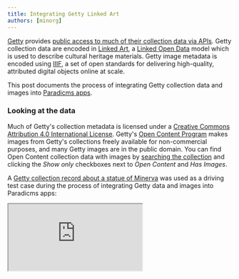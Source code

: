 ```yaml
---
title: Integrating Getty Linked Art
authors: [minorg]
---
```



[Getty](https://www.getty.edu/) provides [public access to much of their collection data via APIs](https://data.getty.edu/). Getty collection data are encoded in [Linked Art](https://linked.art), a [Linked Open Data](https://en.wikipedia.org/wiki/Linked_data) model which is used to describe cultural heritage materials. Getty image metadata is encoded using [IIIF](https://iiif.io/), a set of open standards for delivering high-quality, attributed digital objects online at scale.

This post documents the process of integrating Getty collection data and images into [Paradicms apps](/docs/reference/apps).

<!--truncate-->

### Looking at the data

Much of Getty's collection metadata is licensed under a [Creative Commons Attribution 4.0 International License](http://creativecommons.org/licenses/by/4.0/). Getty's [Open Content Program](https://www.getty.edu/projects/open-content-program/) makes images from Getty's collections freely available for non-commercial purposes, and many Getty images are in the public domain. You can find Open Content collection data with images by [searching the collection](https://www.getty.edu/art/collection/search) and clicking the _Show only_ checkboxes next to _Open Content_ and _Has Images_.

A [Getty collection record about a statue of Minerva](https://www.getty.edu/art/collection/object/103RRE) was used as a driving test case during the process of integrating Getty data and images into Paradicms apps:

<iframe src="https://www.getty.edu/art/collection/object/103RRE" style={{minHeight: "50vh", width: "100vh"}} />

#### JSON-LD

At the bottom of the collection interface page, in the _APIs & other identifiers_ section, there are links to [the record's REST API URL](https://data.getty.edu/museum/collection/object/4d302ecd-f3a5-4e52-9e97-ca3ca8d5c9e6) and [IIIF Presentation API manifest URL](https://media.getty.edu/iiif/manifest/9ab53ead-ad00-460c-ab86-559cfd4d839c).

An HTTP GET request for the record's REST API URL returns [JSON-LD](https://json-ld.org/) that conforms to the Linked Art data model:

<details>
    <summary>Getty entity record in JSON-LD</summary>
    <GettyLinkedArtHumanMadeObjectJsonLd/>
</details>

Another HTTP GET request for the IIIF Presentation API manifest URL returns JSON-LD for the manifest:

<details>
    <summary>Getty IIIF Presentation API manifest in JSON-LD</summary>
    <GettyIiifPresentationApiManifestJsonLd/>
</details>

#### Turtle

Linked Art clients such as [linkedart.js](https://linkedartjs.org/) usually manipulate Linked Art JSON-LD as JSON. JR Ladd's excellent series of blog posts on ["Understanding Linked Art With the Getty Collection API"](https://observablehq.com/@jrladd/linked-art-1) demonstrates how to use the linkedart.js client to navigate Getty collection data as JSON.

Paradicms takes a different approach, converting data to RDF as close to the source as possible and using RDF in user-facing applications -- [end-to-end](/blog/2023-07-12-ld4-2023).

[Expanding](https://www.w3.org/TR/json-ld11-api/#expansion) the Getty entity record JSON-LD from the listing above produces the following semantically equivalent RDF in Turtle syntax:

<details>
    <summary>Getty entity record in Turtle</summary>
    <GettyLinkedArtHumanMadeObjectTtl/>
</details>

The IIIF Presentation API manifest can also be converted to Turtle:

<details>
    <summary>Getty IIIF Presentation API manifest in Turtle</summary>
    <GettyIiifPresentationApiManifestTtl/>
</details>

#### Observations

The Turtle-syntax rendering of the entity record puts statements about the top-level record IRI (`https://data.getty.edu/museum/collection/object/4d302ecd-f3a5-4e52-9e97-ca3ca8d5c9e6`) front-and-center:

* The entity is a `crm:E22_Human-Made_Object`. Linked Art adopts much of its conceptual data model from the [CIDOC CRM](https://www.cidoc-crm.org/). The `crm` namespace is documented in ["Implementing the CIDOC Conceptual Reference Model in RDF"](https://cidoc-crm.org/Resources/implementing-the-cidoc-conceptual-reference-model-in-rdf), which differs from the [Erlangen CRM / OWL implementation of CIDOC CRM](http://erlangen-crm.org/current-version).
* The entity is the `crm:P129i_is_subject_of` its associated [IIIF Presentation API manifest](https://media.getty.edu/iiif/manifest/9ab53ead-ad00-460c-ab86-559cfd4d839c).
* The record contains an abundance of interesting metadata, much of which is displayed on the user-visible collection page.

The Turtle syntax also highlights syntactic differences between Getty's Linked Art representation and the examples in the [Linked Art data model documentation](https://linked.art/model/). The  latter more closely resembles idiomatic JSON, as in [this example of a `HumanMadeObject`](https://linked.art/model/object/physical/):

<details>
    <summary>Linked Art documentation <code>HumanMadeObject</code> in JSON-LD</summary>
    <LinkedArtDocumentationHumanMadeObjectJsonLd/>
</details>

Converting the documentation JSON-LD to Turtle produces the following:

<details>
    <summary>Linked Art documentation <code>HumanMadeObject</code> in Turtle</summary>
    <LinkedArtDocumentationHumanMadeObjectTtl/>
</details>

Note the presence of blank nodes, which are absent from the Getty metadata. Avoiding blank nodes makes it easier to de- and re-serialize RDF consistently.


### Implementing a Getty enrichment process

Paradicms uses [enrichment processes](/docs/reference/enrichment) to automatically integrate metadata and images from external sources into Paradicms apps.

An enrichment process for Getty collection data and images should:
1. recognize `sameAs` connections from existing Paradicms collection data to entities in the Getty collection
2. download collection and image metadata for connected Getty entities using Getty's REST endpoints and IIIF Presentation API
3. incorporate the metadata into [Paradicms apps](/docs/reference/apps) by treating Linked Art as an additional [logical data model](/docs/reference/logical-data-models/)

Steps 1 and 2 are implemented in a Python-based enrichment process, while step 3 is implemented in TypeScript as a set of [RDF-backed models](/blog/2023-06-07-rdf-backed-models-in-typescript).

#### Enrichment in Python

The new `GettyEnricher` class in Python recognizes `sameAs` RDF statements in existing Paradicms collection data (from e.g., a [spreadsheet](/docs/reference/spreadsheet-format)) where the object of a statement is an [IRI](https://en.wikipedia.org/wiki/Internationalized_Resource_Identifier) that resolves to a Getty REST endpoint. According to [Getty's documentation](https://data.getty.edu/museum/collection/docs/), Getty entity IRIs have the form `https://data.getty.edu/museum/collection/<ENTITY_TYPE>/<ENTITY_ID>`, where `ENTITY_TYPE` can be `object`, `place`, `document`, `group`, `person`, `exhibition`, or `activity`. In the record shown above, `object` corresponds to a Linked Art `crm:E22_Human-Made_Object`.

After recognizing a Getty REST API URL like [`https://data.getty.edu/museum/collection/object/4d302ecd-f3a5-4e52-9e97-ca3ca8d5c9e6`](https://data.getty.edu/museum/collection/object/4d302ecd-f3a5-4e52-9e97-ca3ca8d5c9e6), the Python enricher downloads the Linked Art JSON-LD for that entity using an HTTP GET request. The enricher then converts the JSON-LD to an RDF graph using [`rdflib`](https://rdflib.readthedocs.io/en/stable/).

The Getty REST API URL is also the IRI of the top-level `crm:E22_Human-Made_Object`. The enricher follows connections in the `rdflib` `Graph` from this IRI to other resources in order to identify the license and rights statements of the metadata, including the object's description. The RDF also contains references to images that represent the object in digital form, but the enricher bypasses these references in favor of retrieving more comprehensive image metadata from the IIIF Presentation API manifest.

The enricher extracts metadata from Getty's APIs but does not transform them in any way. The Python code only needs to parse enough of the Linked Art and IIIF RDF to ensure that all referenced metadata (about e.g., images, licenses, rights statements) have been extracted and included for downstream consumption by Paradicms apps.

#### Linked Art in Paradicms apps

From the perspective of [Paradicms apps](/docs/reference/apps), Linked Art RDF can be treated as an additional [logical data model](/docs/reference/logical-data-models):

| RDF type                    | TypeScript logical data model class | TypeScript conceptual data model interface |
|-----------------------------|-------------------------------------|--------------------------------------------|
| `crm:E12_Production`        | `LinkedArtProduction`               | `WorkCreationEvent`                        |
| `crm:E21_Person`            | `LinkedArtPerson`                   | `Person`                                   |
| `crm:E22_Human-Made_Object` | `LinkedArtHumanMadeObject`          | `Work`                                     |
| `crm:E33_Linguistic_Object` | `LinkedArtLinguisticObject`         | `Text`                                     |

Not all Linked Art logical data model classes are represented in the Paradicms conceptual data model. Some, like `LinkedArtTimeSpan`, serve as bridges between other models that are represented.

`dcmitype:Image`s from the IIIF Presentation API RDF are already part of the Dublin Core logical data model and are wrapped in a `DcImage` TypeScript instance.

[Creative Commons](https://creativecommons.org/ns) and [RightsStatements.org](https://github.com/rightsstatements/data-model) references are included as `CreativeCommonsLicense` and `RightsStatementsDotOrgRightsStatement` implementations, respectively.

### Conclusion

The enrichment process recognizes `sameAs` connections to Getty collection IRIs, extracts Linked Art and IIIF Presentation API RDF from the Getty APIs, and passes the RDF as-is to Paradicms apps. The abstraction of the conceptual data model and the use of [RDF-backed logical models in TypeScript]((/blog/2023-06-07-rdf-backed-models-in-typescript)) allows apps to be agnostic of the underlying details of the RDF while seamlessly incorporating Getty collection metadata and images into a user interface:

![Screenshot of the Paradicms work-search app with Getty collection data](./result.png)